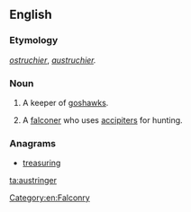 ==English==

===Etymology===
{{etyl|fro|en}} ''[[ostruchier]]'', ''[[austruchier]].''

===Noun===
{{en-noun}}

# {{label|en|obsolete}} A keeper of [[goshawks]].
# {{label|en|falconry}} A [[falconer]] who uses [[accipiter]]s for hunting.

===Anagrams===
* [[treasuring#English|treasuring]]

[[Category:en:Falconry]]

[[ta:austringer]]